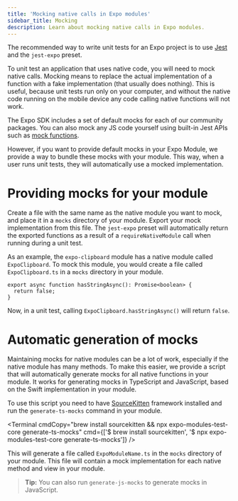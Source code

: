 ```yaml
---
title: 'Mocking native calls in Expo modules'
sidebar_title: Mocking
description: Learn about mocking native calls in Expo modules.
---
```



The recommended way to write unit tests for an Expo project is to use [Jest](https://jestjs.io/) and the `jest-expo` preset.

<BoxLink
  title="Unit testing"
  description="Learn how to set up and configure the jest-expo package to write unit tests and snapshot tests for a project."
  href="/develop/unit-testing/"
  Icon={Grid01Icon}
/>

To unit test an application that uses native code, you will need to mock native calls.
Mocking means to replace the actual implementation of a function with a fake implementation (that usually does nothing).
This is useful, because unit tests run only on your computer, and without the native code running on the mobile device any code calling native functions will not work.

The Expo SDK includes a set of default mocks for each of our community packages. You can also mock any JS code yourself using built-in Jest APIs such as [mock functions](https://jestjs.io/docs/mock-functions).

However, if you want to provide default mocks in your Expo Module, we provide a way to bundle these mocks with your module. This way, when a user runs unit tests, they will automatically use a mocked implementation.

# Providing mocks for your module

Create a file with the same name as the native module you want to mock, and place it in a `mocks` directory of your module. Export your mock implementation from this file.
The `jest-expo` preset will automatically return the exported functions as a result of a `requireNativeModule` call when running during a unit test.

As an example, the `expo-clipboard` module has a native module called `ExpoClipboard`. To mock this module, you would create a file called `ExpoClipboard.ts` in a `mocks` directory in your module.

```tsx
export async function hasStringAsync(): Promise<boolean> {
  return false;
}
```

Now, in a unit test, calling `ExpoClipboard.hasStringAsync()` will return `false`.

# Automatic generation of mocks

Maintaining mocks for native modules can be a lot of work, especially if the native module has many methods. To make this easier, we provide a script that will automatically generate mocks for all native functions in your module.
It works for generating mocks in TypeScript and JavaScript, based on the Swift implementation in your module.

To use this script you need to have [SourceKitten](https://github.com/jpsim/SourceKitten) framework installed and run the `generate-ts-mocks` command in your module.

<Terminal
  cmdCopy="brew install sourcekitten && npx expo-modules-test-core generate-ts-mocks"
  cmd={['$ brew install sourcekitten', '$ npx expo-modules-test-core generate-ts-mocks']}
/>

This will generate a file called `ExpoModuleName.ts` in the `mocks` directory of your module. This file will contain a mock implementation for each native method and view in your module.

> **Tip:** You can also run `generate-js-mocks` to generate mocks in JavaScript.
